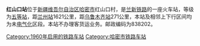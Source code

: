 {{Infobox China railway station 
 |车站名称=红山口站
 |车站位置=[[新疆维吾尔自治区|新疆维吾尔自治区]][[哈密市|哈密市]]红山口村
 |归属=[[乌鲁木齐铁路局|乌鲁木齐铁路局]] 
 |线路=[[兰新铁路|兰新铁路]] 
 |车站等级=[[五等站_(中国)|五等站]] 
}}
'''红山口站'''位于[[新疆维吾尔自治区|新疆维吾尔自治区]][[哈密市|哈密市]]红山口村，是[[兰新铁路|兰新铁路]]的一座火车站，等级为[[五等站_(中国)|五等站]]，距[[兰州站|兰州站]]1621公里，距[[乌鲁木齐站|乌鲁木齐站]]271公里，本站及相邻上下行区间均为未[[电气化|电气化]]区段。本站不办理客货运业务。邮政编码为838202。

{{Start rail box|[[中国铁路|中国铁路]]}} 
{{s-inop|[[鄯善站|鄯善]]}} 
{{s-line|[[兰新铁路|兰新铁路]]}} 
{{s-inop|[[柯柯亚站|柯柯亚]]}} 
{{End box}} 
 
{{兰新铁路}} 
[[Category:1960年启用的铁路车站|Category:1960年启用的铁路车站]] 
[[Category:哈密市铁路车站|Category:哈密市铁路车站]]